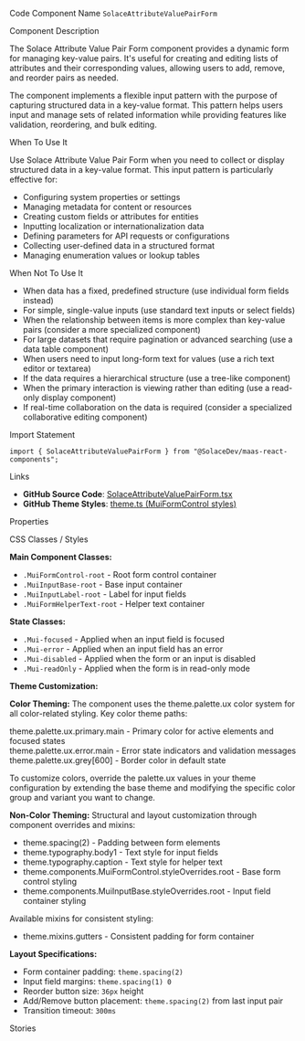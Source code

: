 
<Meta of={SolaceAttributeValuePairFormStories} />

<Title>Solace Attribute Value Pair Form</Title>

<Description of={SolaceAttributeValuePairFormStories} />

<Subtitle>Code Component Name</Subtitle>
`SolaceAttributeValuePairForm`

<Subtitle>Component Description</Subtitle>

The Solace Attribute Value Pair Form component provides a dynamic form for managing key-value pairs. It's useful for creating and editing lists of attributes and their corresponding values, allowing users to add, remove, and reorder pairs as needed.

The component implements a flexible input pattern with the purpose of capturing structured data in a key-value format. This pattern helps users input and manage sets of related information while providing features like validation, reordering, and bulk editing.

<Subtitle>When To Use It</Subtitle>

Use Solace Attribute Value Pair Form when you need to collect or display structured data in a key-value format. This input pattern is particularly effective for:

- Configuring system properties or settings
- Managing metadata for content or resources
- Creating custom fields or attributes for entities
- Inputting localization or internationalization data
- Defining parameters for API requests or configurations
- Collecting user-defined data in a structured format
- Managing enumeration values or lookup tables

<Subtitle>When Not To Use It</Subtitle>

- When data has a fixed, predefined structure (use individual form fields instead)
- For simple, single-value inputs (use standard text inputs or select fields)
- When the relationship between items is more complex than key-value pairs (consider a more specialized component)
- For large datasets that require pagination or advanced searching (use a data table component)
- When users need to input long-form text for values (use a rich text editor or textarea)
- If the data requires a hierarchical structure (use a tree-like component)
- When the primary interaction is viewing rather than editing (use a read-only display component)
- If real-time collaboration on the data is required (consider a specialized collaborative editing component)

<Subtitle>Import Statement</Subtitle>

```tsx
import { SolaceAttributeValuePairForm } from "@SolaceDev/maas-react-components";
```

<Subtitle>Links</Subtitle>

- **GitHub Source Code**: [SolaceAttributeValuePairForm.tsx](https://github.com/SolaceDev/maas-react-components/blob/main/src/components/form/SolaceAttributeValuePairForm.tsx)
- **GitHub Theme Styles**: <a href="https://github.com/SolaceDev/maas-react-components/blob/main/src/resources/theme.ts#:~:text=MuiFormControl" target="_blank">theme.ts (MuiFormControl styles)</a>

<Subtitle>Properties</Subtitle>

<ArgTypes of={SolaceAttributeValuePairFormStories} />

<Subtitle>CSS Classes / Styles</Subtitle>

**Main Component Classes:**

- `.MuiFormControl-root` - Root form control container
- `.MuiInputBase-root` - Base input container
- `.MuiInputLabel-root` - Label for input fields
- `.MuiFormHelperText-root` - Helper text container

**State Classes:**

- `.Mui-focused` - Applied when an input field is focused
- `.Mui-error` - Applied when an input field has an error
- `.Mui-disabled` - Applied when the form or an input is disabled
- `.Mui-readOnly` - Applied when the form is in read-only mode

**Theme Customization:**

**Color Theming:**
The component uses the theme.palette.ux color system for all color-related styling. Key color theme paths:

<div style={{ display: "flex", alignItems: "center", margin: "8px 0" }}>
	<div
		style={{
			width: "16px",
			height: "16px",
			backgroundColor: "#1976d2",
			border: "1px solid rgba(0,0,0,0.2)",
			borderRadius: "3px",
			marginRight: "8px"
		}}
	></div>
	<span>theme.palette.ux.primary.main - Primary color for active elements and focused states</span>
</div>
<div style={{ display: "flex", alignItems: "center", margin: "8px 0" }}>
	<div
		style={{
			width: "16px",
			height: "16px",
			backgroundColor: "#d32f2f",
			border: "1px solid rgba(0,0,0,0.2)",
			borderRadius: "3px",
			marginRight: "8px"
		}}
	></div>
	<span>theme.palette.ux.error.main - Error state indicators and validation messages</span>
</div>
<div style={{ display: "flex", alignItems: "center", margin: "8px 0" }}>
	<div
		style={{
			width: "16px",
			height: "16px",
			backgroundColor: "#757575",
			border: "1px solid rgba(0,0,0,0.2)",
			borderRadius: "3px",
			marginRight: "8px"
		}}
	></div>
	<span>theme.palette.ux.grey[600] - Border color in default state</span>
</div>

To customize colors, override the palette.ux values in your theme configuration by extending the base theme and modifying the specific color group and variant you want to change.

**Non-Color Theming:**
Structural and layout customization through component overrides and mixins:

- theme.spacing(2) - Padding between form elements
- theme.typography.body1 - Text style for input fields
- theme.typography.caption - Text style for helper text
- theme.components.MuiFormControl.styleOverrides.root - Base form control styling
- theme.components.MuiInputBase.styleOverrides.root - Input field container styling

Available mixins for consistent styling:

- theme.mixins.gutters - Consistent padding for form container

**Layout Specifications:**

- Form container padding: `theme.spacing(2)`
- Input field margins: `theme.spacing(1) 0`
- Reorder button size: `36px` height
- Add/Remove button placement: `theme.spacing(2)` from last input pair
- Transition timeout: `300ms`

<Subtitle>Stories</Subtitle>

<CustomStories />
